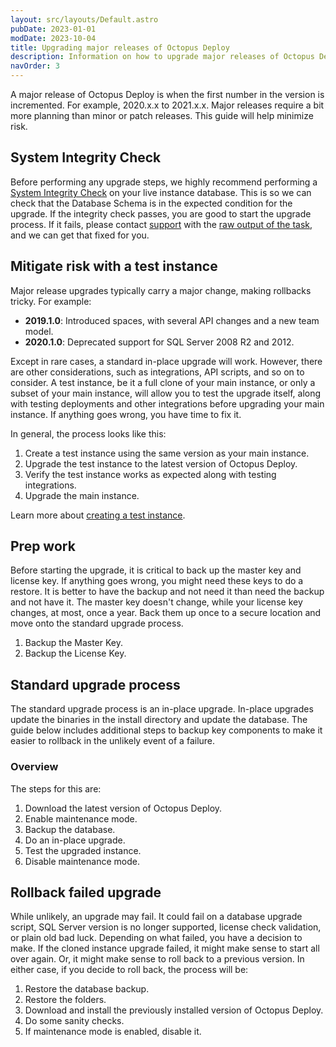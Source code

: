 ```yaml
---
layout: src/layouts/Default.astro
pubDate: 2023-01-01
modDate: 2023-10-04
title: Upgrading major releases of Octopus Deploy
description: Information on how to upgrade major releases of Octopus Deploy.
navOrder: 3
---
```


A major release of Octopus Deploy is when the first number in the version is incremented.  For example, 2020.x.x to 2021.x.x.  Major releases require a bit more planning than minor or patch releases.  This guide will help minimize risk.

## System Integrity Check

Before performing any upgrade steps, we highly recommend performing a [System Integrity Check](docs/administration/managing-infrastructure/diagnostics) on your live instance database. This is so we can check that the Database Schema is in the expected condition for the upgrade. If the integrity check passes, you are good to start the upgrade process. If it fails, please contact [support](https://octopus.com/support) with the [raw output of the task](/docs/support/get-the-raw-output-from-a-task), and we can get that fixed for you.

## Mitigate risk with a test instance

Major release upgrades typically carry a major change, making rollbacks tricky.  For example:

- **2019.1.0**: Introduced spaces, with several API changes and a new team model.
- **2020.1.0**: Deprecated support for SQL Server 2008 R2 and 2012.  

Except in rare cases, a standard in-place upgrade will work.  However, there are other considerations, such as integrations, API scripts, and so on to consider.  A test instance, be it a full clone of your main instance, or only a subset of your main instance, will allow you to test the upgrade itself, along with testing deployments and other integrations before upgrading your main instance.  If anything goes wrong, you have time to fix it.

In general, the process looks like this:

1. Create a test instance using the same version as your main instance.
1. Upgrade the test instance to the latest version of Octopus Deploy.
1. Verify the test instance works as expected along with testing integrations.
1. Upgrade the main instance.

Learn more about [creating a test instance](/docs/administration/upgrading/guide/creating-test-instance).

## Prep work

Before starting the upgrade, it is critical to back up the master key and license key.  If anything goes wrong, you might need these keys to do a restore.  It is better to have the backup and not need it than need the backup and not have it.  The master key doesn't change, while your license key changes, at most, once a year.  Back them up once to a secure location and move onto the standard upgrade process.

1. Backup the Master Key.
1. Backup the License Key.

<OctopusBackupMasterKey />

## Standard upgrade process

The standard upgrade process is an in-place upgrade.  In-place upgrades update the binaries in the install directory and update the database.  The guide below includes additional steps to backup key components to make it easier to rollback in the unlikely event of a failure.

### Overview

The steps for this are:

1. Download the latest version of Octopus Deploy.
1. Enable maintenance mode.
1. Backup the database.
1. Do an in-place upgrade.
1. Test the upgraded instance.
1. Disable maintenance mode.

<UpgradeDownloadLatestVersion />

<UpgradeOctopusBackupDatabase />

<UpgradeInPlaceUpgrade />

<UpgradeTestingUpgradedInstance />

<UpgradeHighAvailability />

## Rollback failed upgrade

While unlikely, an upgrade may fail.  It could fail on a database upgrade script, SQL Server version is no longer supported, license check validation, or plain old bad luck.  Depending on what failed, you have a decision to make.  If the cloned instance upgrade failed, it might make sense to start all over again.  Or, it might make sense to roll back to a previous version.  In either case, if you decide to roll back, the process will be:

1. Restore the database backup.
1. Restore the folders.
1. Download and install the previously installed version of Octopus Deploy.
1. Do some sanity checks.
1. If maintenance mode is enabled, disable it.

<UpgradeRestoreBackup />

<UpgradeRollbackFolders />

<UpgradeFindPreviousVersion />
